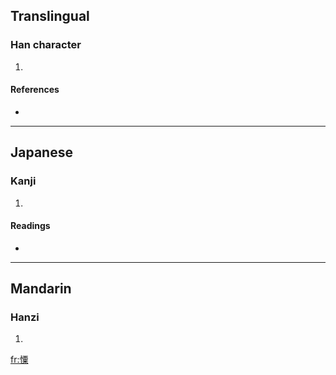 ==Translingual==

===Han character===
{{Han char|rn=61|rad=心|as=12|sn=15|four=9109<sub>4</sub>|canj=心一田木 (PMWD), X心一田木 (XPMWD)}}

# {{defn|Han|sort=心12}}

====References====
* {{Han ref|kx=0403.080|dkj=11228|dj=0743.120|hdz=42353.100|uh=619F|ud=24991|bh=E5A5|bd=58789}}

----

==Japanese==

===Kanji===
{{ja-kanji|grade=|rs=心12}}

# {{defn|Japanese}}

====Readings====
* {{ja-readings|on=[[しょく]] (shoku), [[そく]] (soku)|kun=[[へつらう]] (hetsurau)}}

----

==Mandarin==

===Hanzi===
{{cmn-hanzi|pin=[[sù]] ([[su4]])|wg=su<sup>4</sup>}}

# {{defn|Mandarin}}

[[fr:憟]]